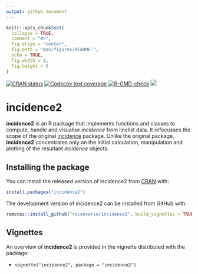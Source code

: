 ```yaml
---
output: github_document
---
```


```r
knitr::opts_chunk$set(
  collapse = TRUE,
  comment = "#>",
  fig.align = "center",
  fig.path = "man/figures/README-",
  echo = TRUE,
  fig.width = 8,
  fig.height = 6
)

```

<!-- badges: start -->
[![CRAN status](https://www.r-pkg.org/badges/version/incidence2)](https://CRAN.R-project.org/package=incidence2)
[![Codecov test coverage](https://codecov.io/gh/reconverse/incidence2/branch/master/graph/badge.svg)](https://codecov.io/gh/reconverse/incidence2?branch=master)
[![R-CMD-check](https://github.com/reconverse/incidence2/actions/workflows/R-CMD-check.yaml/badge.svg)](https://github.com/reconverse/incidence2/actions/workflows/R-CMD-check.yaml)
[![](https://raw.githubusercontent.com/reconverse/reconverse.github.io/master/images/badge-stable.svg)](https://www.reconverse.org/lifecycle.html#stable)
<!-- badges: end -->


# incidence2

**incidence2** is an R package that implements functions and classes to compute,
handle and visualise *incidence* from linelist data. It refocusses the scope of
the original [incidence](https://cran.r-project.org/package=incidence) package.
Unlike the original package, **incidence2** concentrates only on the initial
calculation, manipulation and plotting of the resultant *incidence* objects.

## Installing the package

You can install the released version of incidence2 from [CRAN](https://cran.r-project.org/) with:

```r
install.packages("incidence2")
```

::: {.pkgdown-devel}
The development version of incidence2 can be installed from GitHub with:
```r
remotes::install_github("reconverse/incidence2", build_vignettes = TRUE)
```
:::

## Vignettes

An overview of **incidence2** is provided in the vignette distributed with the
package:

* `vignette("incidence2", package = "incidence2")`
